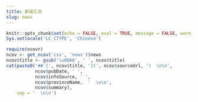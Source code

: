 ```yaml
---
title: 新闻汇总
slug: news
---
```


```r
knitr::opts_chunk$set(echo = FALSE, eval = TRUE, message = FALSE, warning = FALSE, error = FALSE)
Sys.setlocale('LC_CTYPE', 'Chinese')
```

```r
require(ncovr)
ncov <- get_ncov('csv', 'news')$news
ncov$title <- gsub('\u00A0', ' ', ncov$title)
cat(paste0('## [', ncov$title, '](', ncov$sourceUrl, ')  \n\n',
           ncov$pubDate, ' ',
           ncov$infoSource, ' ',
           ncov$provinceName,  '  \n\n',
           ncov$summary), 
    sep = '  \n\n')
```
